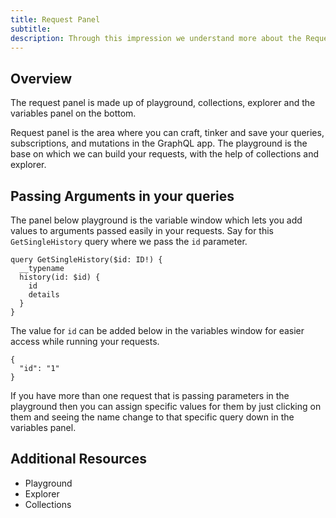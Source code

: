 ```yaml
---
title: Request Panel
subtitle:
description: Through this impression we understand more about the Request panel in the GraphQL app of Firecamp
---
```


## Overview

The request panel is made up of playground, collections, explorer and the variables panel on the bottom.

Request panel is the area where you can craft, tinker and save your queries, subscriptions, and mutations in the GraphQL app. The playground is the base on which we can build your requests, with the help of collections and explorer.

## Passing Arguments in your queries

The panel below playground is the variable window which lets you add values to arguments passed easily in your requests. Say for this `GetSingleHistory` query where we pass the `id` parameter.

    query GetSingleHistory($id: ID!) {
      __typename
      history(id: $id) {
        id
        details
      }
    }

The value for `id` can be added below in the variables window for easier access while running your requests.

    {
      "id": "1"
    }

If you have more than one request that is passing parameters in the playground then you can assign specific values for them by just clicking on them and seeing the name change to that specific query down in the variables panel.

## Additional Resources

- Playground
- Explorer
- Collections
